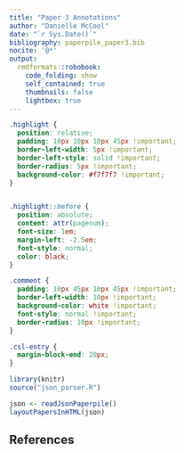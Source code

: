 ```yaml
---
title: "Paper 3 Annotations"
author: "Danielle McCool"
date: "`r Sys.Date()`"
bibliography: paperpile_paper3.bib
nocite: '@*'
output:
  rmdformats::robobook:
    code_folding: show
    self_contained: true
    thumbnails: false
    lightbox: true
---
```


```css
.highlight {
  position: relative;
  padding: 10px 10px 10px 45px !important;
  border-left-width: 5px !important;
  border-left-style: solid !important;
  border-radius: 5px !important;
  background-color: #f7f7f7 !important;
}


.highlight::before {
  position: absolute;
  content: attr(pagenum);
  font-size: 1em;
  margin-left: -2.5em;
  font-style: normal;
  color: black;
}

.comment {
  padding: 10px 45px 10px 45px !important;
  border-left-width: 10px !important;
  background-color: white !important;
  font-style: normal !important;
  border-radius: 10px !important;
}

.csl-entry {
  margin-block-end: 20px;
}

```

```r
library(knitr)
source("json_parser.R")
```

```r
json <- readJsonPaperpile()
layoutPapersInHTML(json)
```

## References

